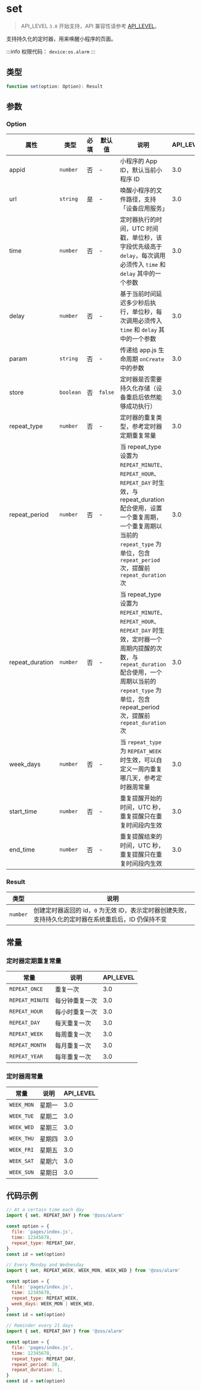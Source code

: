 # set

> API_LEVEL `3.0` 开始支持，API 兼容性请参考 [API_LEVEL](../../../../guides/framework/device/compatibility.md)。

支持持久化的定时器，用来唤醒小程序的页面。

:::info
权限代码： `device:os.alarm`
:::

## 类型

```ts
function set(option: Option): Result
```

## 参数

### Option

| 属性            | 类型                 | 必填 | 默认值             | 说明                                                                                                                                                                                                                            | API_LEVEL |
| --------------- | -------------------- | ---- | ------------------ | ------------------------------------------------------------------------------------------------------------------------------------------------------------------------------------------------------------------------------- | --------- |
| appid           | <code>number</code>  | 否   | -                  | 小程序的 App ID，默认当前小程序 ID                                                                                                                                                                                              | 3.0       |
| url             | <code>string</code>  | 是   | -                  | 唤醒小程序的文件路径，支持「设备应用服务」                                                                                                                                                                                      | 3.0       |
| time            | <code>number</code>  | 否   | -                  | 定时器执行的时间，UTC 时间戳，单位秒，该字段优先级高于 `delay`，每次调用必须传入 `time` 和 `delay` 其中的一个参数                                                                                                               | 3.0       |
| delay           | <code>number</code>  | 否   | -                  | 基于当前时间延迟多少秒后执行，单位秒，每次调用必须传入 `time` 和 `delay` 其中的一个参数                                                                                                                                         | 3.0       |
| param           | <code>string</code>  | 否   | -                  | 传递给 app.js 生命周期 `onCreate` 中的参数                                                                                                                                                                                      | 3.0       |
| store           | <code>boolean</code> | 否   | <code>false</code> | 定时器是否需要持久化存储（设备重启后依然能够成功执行）                                                                                                                                                                          | 3.0       |
| repeat_type     | <code>number</code>  | 否   | -                  | 定时器的重复类型，参考定时器定期重复常量                                                                                                                                                                                        | 3.0       |
| repeat_period   | <code>number</code>  | 否   | -                  | 当 repeat_type 设置为 `REPEAT_MINUTE`、`REPEAT_HOUR`、`REPEAT_DAY` 时生效，与 repeat_duration 配合使用，设置一个重复周期，一个重复周期以当前的 `repeat_type` 为单位，包含 `repeat_period` 次，提醒前 `repeat_duration` 次       | 3.0       |
| repeat_duration | <code>number</code>  | 否   | -                  | 当 repeat_type 设置为 `REPEAT_MINUTE`、`REPEAT_HOUR`、`REPEAT_DAY` 时生效，定时器一个周期内提醒的次数，与 `repeat_duration` 配合使用，一个周期以当前的 `repeat_type` 为单位，包含 repeat_period 次，提醒前 `repeat_duration` 次 | 3.0       |
| week_days       | <code>number</code>  | 否   | -                  | 当 `repeat_type` 为 `REPEAT_WEEK` 时生效，可以自定义一周内重复哪几天，参考定时器周常量                                                                                                                                          | 3.0       |
| start_time      | <code>number</code>  | 否   | -                  | 重复提醒开始的时间，UTC 秒，重复提醒只在重复时间段内生效                                                                                                                                                                        | 3.0       |
| end_time        | <code>number</code>  | 否   | -                  | 重复提醒结束的时间，UTC 秒，重复提醒只在重复时间段内生效                                                                                                                                                                        | 3.0       |

### Result

| 类型                | 说明                                                                                                  |
| ------------------- | ----------------------------------------------------------------------------------------------------- |
| <code>number</code> | 创建定时器返回的 id，`0` 为无效 ID，表示定时器创建失败，支持持久化的定时器在系统重启后，ID 仍保持不变 |

## 常量

### 定时器定期重复常量

| 常量            | 说明           | API_LEVEL |
| --------------- | -------------- | --------- |
| `REPEAT_ONCE`   | 重复一次       | 3.0       |
| `REPEAT_MINUTE` | 每分钟重复一次 | 3.0       |
| `REPEAT_HOUR`   | 每小时重复一次 | 3.0       |
| `REPEAT_DAY`    | 每天重复一次   | 3.0       |
| `REPEAT_WEEK`   | 每周重复一次   | 3.0       |
| `REPEAT_MONTH`  | 每月重复一次   | 3.0       |
| `REPEAT_YEAR`   | 每年重复一次   | 3.0       |

### 定时器周常量

| 常量       | 说明   | API_LEVEL |
| ---------- | ------ | --------- |
| `WEEK_MON` | 星期一 | 3.0       |
| `WEEK_TUE` | 星期二 | 3.0       |
| `WEEK_WED` | 星期三 | 3.0       |
| `WEEK_THU` | 星期四 | 3.0       |
| `WEEK_FRI` | 星期五 | 3.0       |
| `WEEK_SAT` | 星期六 | 3.0       |
| `WEEK_SUN` | 星期日 | 3.0       |

## 代码示例

```js
// At a certain time each day
import { set, REPEAT_DAY } from '@zos/alarm'

const option = {
  file: 'pages/index.js',
  time: 12345678,
  repeat_type: REPEAT_DAY,
}
const id = set(option)

// Every Monday and Wednesday
import { set, REPEAT_WEEK, WEEK_MON, WEEK_WED } from '@zos/alarm'

const option = {
  file: 'pages/index.js',
  time: 12345678,
  repeat_type: REPEAT_WEEK,
  week_days: WEEK_MON | WEEK_WED,
}
const id = set(option)

// Reminder every 21 days
import { set, REPEAT_DAY } from '@zos/alarm'

const option = {
  file: 'pages/index.js',
  time: 12345678,
  repeat_type: REPEAT_DAY,
  repeat_period: 20,
  repeat_duration: 1,
}
const id = set(option)
```
